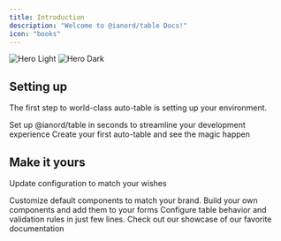 ```yaml
---
title: Introduction
description: "Welcome to @ianord/table Docs!"
icon: "books"
---
```


<img className="block dark:hidden" src="/images/hero-light.svg" alt="Hero Light" />
<img className="hidden dark:block" src="/images/hero-dark.svg" alt="Hero Dark" />

## Setting up

The first step to world-class auto-table is setting up your environment.

<CardGroup cols={2}>
  <Card title="Get Started" icon="pen-to-square" href="https://baptisthecht.mintlify.app/installation">
    Set up @ianord/table in seconds to streamline your development experience
  </Card>
  <Card title="First Usage" icon="image" href="https://baptisthecht.mintlify.app/usage/basic-usage">
    Create your first auto-table and see the magic happen
  </Card>
</CardGroup>

## Make it yours

Update configuration to match your wishes

<CardGroup cols={2}>
  <Card title="Customize Style" icon="palette" href="https://mintlify.com/docs/settings/global">
    Customize default components to match your brand.
  </Card>
  <Card title="Add Components" icon="screwdriver-wrench" href="https://mintlify.com/docs/components/accordion">
    Build your own components and add them to your forms
  </Card>
  <Card title="Configuration" icon="code" href="https://mintlify.com/docs/api-playground/openapi">
    Configure table behavior and validation rules in just few lines.
  </Card>
  <Card title="Get Inspiration" icon="stars" href="https://mintlify.com/customers">
    Check out our showcase of our favorite documentation
  </Card>
</CardGroup>
